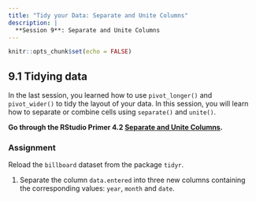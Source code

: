 ```yaml
---
title: "Tidy your Data: Separate and Unite Columns"
description: |
  **Session 9**: Separate and Unite Columns
---
```


```r
knitr::opts_chunk$set(echo = FALSE)
```

## 9.1 Tidying data

In the last session, you learned how to use `pivot_longer()` and `pivot_wider()` to tidy the layout of your data. In this session, you will learn how to separate or combine cells using `separate()` and `unite()`.

**Go through the RStudio Primer 4.2 [Separate and Unite Columns](https://rstudio.cloud/learn/primers/4.2).**
  

### Assignment

Reload the `billboard` dataset from the package `tidyr`.

  1. Separate the column `data.entered` into three new columns containing the corresponding values: `year`, `month` and `date`.





